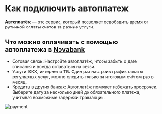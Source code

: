 # Как подключить автоплатеж 

**Автоплатёж** — это сервис, который позволяет освободить время от рутинной оплаты счетов за разные услуги.

## Что можно оплачивать с помощью автоплатежа в [Novabank](https://www.novabank.ru)

* Сотовая связь: Настройте автоплатёж, чтобы забыть о дате списания и всегда оставаться на связи.
* Услуги ЖКХ, интернет и ТВ: Один раз настроив график оплаты регулярных услуг, можно следить только за итоговым счётом раз в месяц.
* Кредиты в других банках: Автоплатёж поможет избежать просрочек. Выберите дату за несколько дней до обязательного платежа, учитывая возможные задержки транзакции.


![payment](./auto.png)
